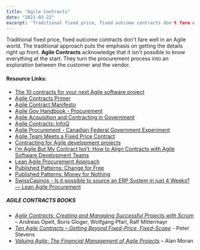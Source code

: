 ```yaml
---
title: "Agile Contracts"
date: "2021-03-22"
excerpt: 'Traditional fixed price, fixed outcome contracts don't fare well in an Agile world. The'
---
```


Traditional fixed price, fixed outcome contracts don't fare well in an Agile world. The traditional approach puts the emphasis on getting the details right up front. **Agile Contracts** acknowledge that it isn't possible to know everything at the start. They turn the procurement process into an exploration between the customer and the vendor.

#### Resource Links:

- [The 10 contracts for your next Agile software project](https://saat-network.ch/2019/06/the-10-contracts-for-your-next-agile-software-project/)
- [Agile Contracts Primer](https://www.agilecontracts.org/)
- [Agile Contract Manifesto](https://agilecontractmanifesto.org/)
- [Agile Gov Handbook - Procurement](https://handbook.agilegovleaders.org/#agile-acquisition-procurement”)
- [Agile Acquisition and Contracting in Government](https://www.reisystems.com/agile-acquisition-contracting-in-government/)
- [Agile Contracts: InfoQ](https://www.infoq.com/articles/agile-contracts)
- [Agile Procurement - Canadian Federal Government Experiment](https://www.canada.ca/en/shared-services/corporate/doing-business-with-us/agile-procurement.htm)
- [Agile Team Meets a Fixed Price Contract](https://www.infoq.com/articles/agile-team-fixed-price-contract)
- [Contracting for Agile development projects](https://www.twobirds.com/en/sectors/technology-and-communications/software-and-services/contracting-for-agile-software-development-projects)
- [I’m Agile But My Contract Isn’t: How to Align Contracts with Agile Software Development Teams](https://www.stridenyc.com/blog/im-agile-but-my-contract-isnt-how-to-align-contracts-with-agile-software-development-teams/)
- [Lean Agile Procurement Approach](https://www.lean-agile-procurement.com/lean-agile-procurement-approach)
- [Published Patterns: Change for Free](https://sites.google.com/a/scrumplop.org/published-patterns/value-stream/product-backlog/change-for-free)
- [Published Patterns: Money for Nothing](https://sites.google.com/a/scrumplop.org/published-patterns/value-stream/product-backlog/money-for-nothing)
- [SwissCasinos - Is it possible to source an ERP System in just 4 Weeks? — Lean Agile Procurement](https://www.lean-agile-procurement.com/blog-1/2021/1/30/6-success-stories-agile-in-procurement-just-talk-or-reality-3msbj-gyg9j)

##### AGILE CONTRACTS BOOKS

- [_Agile Contracts: Creating and Managing Successful Projects with Scrum_](https://www.amazon.ca/gp/product/B00CEVO874/&tag=notesfromatoo-20/&tag=notesfromatoo-20) – Andreas Opelt,‎ Boris Gloger,‎ Wolfgang Pfarl,‎ Ralf Mittermayr
- [_Ten Agile Contracts – Getting Beyond Fixed-Price, Fixed-Scope_](https://saat-network.ch/product/ten-agile-contracts-physical-edition/) - Peter Stevens
- _[Valuing Agile: The Financial Management of Agile Projects](https://www.amazon.ca/gp/product/B01M1KHEO7/&tag=notesfromatoo-20/&tag=notesfromatoo-20)_ – Alan Moran
